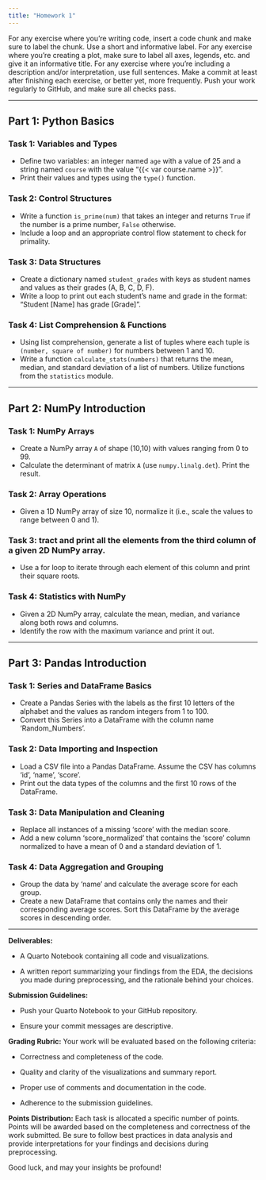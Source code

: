 ```yaml
---
title: "Homework 1"
---
```


For any exercise where you're writing code, insert a code chunk and make sure to label the chunk. Use a short and informative label. For any exercise where you're creating a plot, make sure to label all axes, legends, etc. and give it an informative title. For any exercise where you're including a description and/or interpretation, use full sentences. Make a commit at least after finishing each exercise, or better yet, more frequently. Push your work regularly to GitHub, and make sure all checks pass.

------------------------------------------------------------------------

## Part 1: Python Basics

### Task 1: Variables and Types

-   Define two variables: an integer named `age` with a value of 25 and a string named `course` with the value "{{< var course.name >}}".
-   Print their values and types using the `type()` function.

### Task 2: Control Structures

-   Write a function `is_prime(num)` that takes an integer and returns `True` if the number is a prime number, `False` otherwise.
-   Include a loop and an appropriate control flow statement to check for primality.

### Task 3: Data Structures

-   Create a dictionary named `student_grades` with keys as student names and values as their grades (A, B, C, D, F).
-   Write a loop to print out each student's name and grade in the format: "Student \[Name\] has grade \[Grade\]".

### Task 4: List Comprehension & Functions

-   Using list comprehension, generate a list of tuples where each tuple is `(number, square of number)` for numbers between 1 and 10.
-   Write a function `calculate_stats(numbers)` that returns the mean, median, and standard deviation of a list of numbers. Utilize functions from the `statistics` module.

------------------------------------------------------------------------

## Part 2: NumPy Introduction

### Task 1: NumPy Arrays

-   Create a NumPy array `A` of shape (10,10) with values ranging from 0 to 99.
-   Calculate the determinant of matrix `A` (use `numpy.linalg.det`). Print the result.

### Task 2: Array Operations

-   Given a 1D NumPy array of size 10, normalize it (i.e., scale the values to range between 0 and 1).

### Task 3: tract and print all the elements from the third column of a given 2D NumPy array.

-   Use a for loop to iterate through each element of this column and print their square roots.

### Task 4: Statistics with NumPy

-   Given a 2D NumPy array, calculate the mean, median, and variance along both rows and columns.
-   Identify the row with the maximum variance and print it out.

------------------------------------------------------------------------

## Part 3: Pandas Introduction

### Task 1: Series and DataFrame Basics

-   Create a Pandas Series with the labels as the first 10 letters of the alphabet and the values as random integers from 1 to 100.
-   Convert this Series into a DataFrame with the column name 'Random_Numbers'.

### Task 2: Data Importing and Inspection

-   Load a CSV file into a Pandas DataFrame. Assume the CSV has columns 'id', 'name', 'score'.
-   Print out the data types of the columns and the first 10 rows of the DataFrame.

### Task 3: Data Manipulation and Cleaning

-   Replace all instances of a missing 'score' with the median score.
-   Add a new column 'score_normalized' that contains the 'score' column normalized to have a mean of 0 and a standard deviation of 1.

### Task 4: Data Aggregation and Grouping

-   Group the data by 'name' and calculate the average score for each group.
-   Create a new DataFrame that contains only the names and their corresponding average scores. Sort this DataFrame by the average scores in descending order.

------------------------------------------------------------------------

**Deliverables:**

-   A Quarto Notebook containing all code and visualizations.

-   A written report summarizing your findings from the EDA, the decisions you made during preprocessing, and the rationale behind your choices.

**Submission Guidelines:**

-   Push your Quarto Notebook to your GitHub repository.

-   Ensure your commit messages are descriptive.

**Grading Rubric:** Your work will be evaluated based on the following criteria:

-   Correctness and completeness of the code.

-   Quality and clarity of the visualizations and summary report.

-   Proper use of comments and documentation in the code.

-   Adherence to the submission guidelines.

**Points Distribution:** Each task is allocated a specific number of points. Points will be awarded based on the completeness and correctness of the work submitted. Be sure to follow best practices in data analysis and provide interpretations for your findings and decisions during preprocessing.

Good luck, and may your insights be profound!
